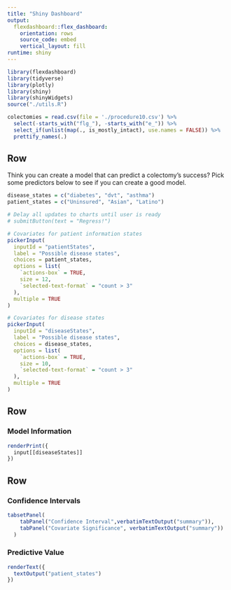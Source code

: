 ```yaml
---
title: "Shiny Dashboard"
output: 
  flexdashboard::flex_dashboard:
    orientation: rows
    source_code: embed
    vertical_layout: fill
runtime: shiny
---
```


```r
library(flexdashboard)
library(tidyverse)
library(plotly)
library(shiny)
library(shinyWidgets)
source("./utils.R")
```

```r
colectomies = read.csv(file = './procedure10.csv') %>% 
  select(-starts_with("flg_"), -starts_with("e_")) %>% 
  select_if(unlist(map(., is_mostly_intact), use.names = FALSE)) %>% 
  prettify_names(.)
```


Row {.sidebar}
-----------------------------------------------------------------------

Think you can create a model that can predict a colectomy's success? Pick some predictors below to see if you can create a good model.

```r
disease_states = c("diabetes", "dvt", "asthma")
patient_states = c("Uninsured", "Asian", "Latino")

# Delay all updates to charts until user is ready
# submitButton(text = "Regress!")

# Covariates for patient information states
pickerInput(
  inputId = "patientStates", 
  label = "Possible disease states", 
  choices = patient_states, 
  options = list(
    `actions-box` = TRUE, 
    size = 12,
    `selected-text-format` = "count > 3"
  ), 
  multiple = TRUE
)

# Covariates for disease states
pickerInput(
  inputId = "diseaseStates", 
  label = "Possible disease states", 
  choices = disease_states, 
  options = list(
    `actions-box` = TRUE, 
    size = 10,
    `selected-text-format` = "count > 3"
  ), 
  multiple = TRUE
)

```

Row {data-width=650}
-----------------------------------------------------------------------

### Model Information

```r
renderPrint({
  input[[diseaseStates]]
})
```

Row {data-width=350}
-----------------------------------------------------------------------

### Confidence Intervals

```r
tabsetPanel(
    tabPanel("Confidence Interval",verbatimTextOutput("summary")),
    tabPanel("Covariate Significance", verbatimTextOutput("summary"))
  )
```

### Predictive Value

```r
renderText({
  textOutput("patient_states")
})
```